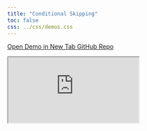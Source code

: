 ```yaml
---
title: "Conditional Skipping"
toc: false
css: ../css/demos.css
---
```


<div class="button-container">
  <a href="https://surveydown.shinyapps.io/skipif/" class="demo-button" target="_blank">
    <i class="fas fa-external-link-alt"></i> Open Demo in New Tab
  </a>
  <a href="https://github.com/surveydown-dev/demos" class="demo-button" target="_blank">
    <i class="fab fa-github"></i> GitHub Repo
  </a>
</div>

<div class="demo-iframe-container">
<iframe src="https://surveydown.shinyapps.io/skipif/" class="demo-iframe"></iframe>
</div>
